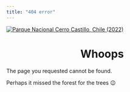 ```yaml
---
title: "404 error"
---
```


[![Parque Nacional Cerro Castillo, Chile (2022)](https://live.staticflickr.com/65535/53464047471_ce1cf6fcf4_k.jpg){fig-align="center"}](https://www.flickr.com/photos/199874827@N02/53464047471/in/dateposted-public/)


# Whoops {style="text-align: center;"}

The page you requested cannot be found.

Perhaps it missed the forest for the trees 😉
